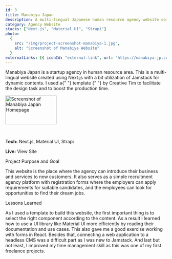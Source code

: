 ```yaml
---
id: 3
title: Manabiya Japan
description: A multi-lingual Japanese human resource agency website combined with a headless CMS.
category: Agency Website
stacks: ["Next.js", "Material UI", "Strapi"]
photo:
  {
    src: "/img/project-screenshot-manabiya-1.jpg",
    alt: "Screenshot of Manabiya Website"
  }
externalLinks: [{ iconId: "external-link", url: "https://manabiya-jp.com" }]
---
```


<Paragraph>
  Manabiya Japan is a startup agency in human resource area. This is a
  multi-lingual website created using Next.js with a bit utilization of Jamstack
  for dynamic contents. I used a{" "}
  <ExternalLink href="https://www.creative-tim.com/product/nextjs-material-kit-pro">
    template
  </ExternalLink>{" "}
  by Creative Tim to facilitate the design task and to boost the production
  time.
</Paragraph>

<Image
  src="/img/project-screenshot-manabiya-1.jpg"
  alt="Screenshot of Manabiya Japan Homepage"
  width="160px"
  height="90px"
  layout="responsive"
/>

<br />

**Tech:** Next.js, Material UI, Strapi

**Live:** <ExternalLink href="https://manabiya-jp.com">View Site</ExternalLink>

<MajorHeading>Project Purpose and Goal</MajorHeading>

<Paragraph>
  This website is the place where the agency can introduce their business and
  services to new customers. It also serves as a simple recruitment agency
  platform with registration forms where the employers can apply requirements
  for suitable candidates, and the employees can look for opportunities to find
  their dream jobs.
</Paragraph>

<MajorHeading>Lessons Learned</MajorHeading>

<Paragraph>
  As I used a template to build this website, the first important thing is to
  select the right component according to the content. As a result I learned how
  to use a UI library like Material UI more efficiently by reading their
  documentation and use cases. This also gave me a good exercise working with
  forms in React. Besides that, connecting a web application to a headless CMS
  was a difficult part as I was new to Jamstack. And last but not least, I
  improved my time management skill as this was one of my first freelance
  projects.
</Paragraph>
